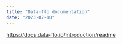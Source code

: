 ```yaml
---
title: "Data-flo documentation"
date: "2023-07-10"
---
```


<https://docs.data-flo.io/introduction/readme>
